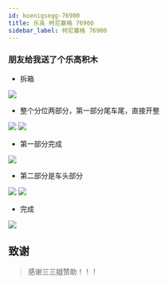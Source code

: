 ```yaml
---
id: koenigsegg-76900
title: 乐高 柯尼塞格 76900
sidebar_label: 柯尼塞格 76900
---
```



### 朋友给我送了个乐高积木
- 拆箱

![](https://pictures-1304295136.cos.ap-guangzhou.myqcloud.com/life/play/Lego/koenigsegg-76900/%E5%BC%80%E7%AE%B1.jpg)

- 整个分位两部分，第一部分尾车尾，直接开整

![](https://pictures-1304295136.cos.ap-guangzhou.myqcloud.com/life/play/Lego/koenigsegg-76900/%E7%AC%AC%E4%B8%80%E9%83%A8%E5%88%86-01.jpg)
![](https://pictures-1304295136.cos.ap-guangzhou.myqcloud.com/life/play/Lego/koenigsegg-76900/%E7%AC%AC%E4%B8%80%E9%83%A8%E5%88%86-02.jpg)

- 第一部分完成

![](https://pictures-1304295136.cos.ap-guangzhou.myqcloud.com/life/play/Lego/koenigsegg-76900/%E7%AC%AC%E4%B8%80%E9%83%A8%E5%88%86-03.jpg)

- 第二部分是车头部分

![](https://pictures-1304295136.cos.ap-guangzhou.myqcloud.com/life/play/Lego/koenigsegg-76900/%E7%AC%AC%E4%BA%8C%E9%83%A8%E5%88%86-01.jpg)
![](https://pictures-1304295136.cos.ap-guangzhou.myqcloud.com/life/play/Lego/koenigsegg-76900/%E7%AC%AC%E4%BA%8C%E9%83%A8%E5%88%86-02.jpg)

- 完成

![](https://pictures-1304295136.cos.ap-guangzhou.myqcloud.com/life/play/Lego/koenigsegg-76900/%E5%AE%8C%E6%88%90.jpg)

## 致谢
> 感谢三三姐赞助！！！